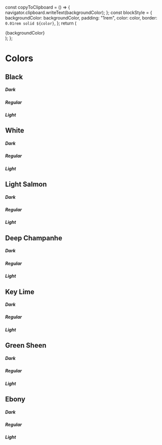 
  const copyToClipboard = () => {
    navigator.clipboard.writeText(backgroundColor);
  };
  const blockStyle = {
    backgroundColor: backgroundColor,
    padding: "1rem",
    color: color,
    border: `0.01rem solid ${color}`,
  };
  return (
    <div style={blockStyle} onClick={copyToClipboard}>
      {backgroundColor}
    </div>
  );
};

<Meta title="Styleguide/Colors" />

# Colors

## Black

##### Dark

<ColorBlock backgroundColor={colors.black.dark} color={colors.white.light} />

##### Regular

<ColorBlock backgroundColor={colors.black.regular} color={colors.white.light} />

##### Light

<ColorBlock backgroundColor={colors.black.light} color={colors.white.light} />

## White

##### Dark

<ColorBlock backgroundColor={colors.white.dark} color={colors.black.dark} />

##### Regular

<ColorBlock backgroundColor={colors.white.regular} color={colors.black.dark} />

##### Light

<ColorBlock backgroundColor={colors.white.light} color={colors.black.dark} />

## Light Salmon

##### Dark

<ColorBlock
  backgroundColor={colors.lightSalmon.dark}
  color={colors.black.dark}
/>

##### Regular

<ColorBlock
  backgroundColor={colors.lightSalmon.regular}
  color={colors.black.dark}
/>

##### Light

<ColorBlock
  backgroundColor={colors.lightSalmon.light}
  color={colors.black.dark}
/>

## Deep Champanhe

##### Dark

<ColorBlock
  backgroundColor={colors.deepChampanhe.dark}
  color={colors.black.dark}
/>

##### Regular

<ColorBlock
  backgroundColor={colors.deepChampanhe.regular}
  color={colors.black.dark}
/>

##### Light

<ColorBlock
  backgroundColor={colors.deepChampanhe.light}
  color={colors.black.dark}
/>

## Key Lime

##### Dark

<ColorBlock backgroundColor={colors.keyLime.dark} color={colors.black.dark} />

##### Regular

<ColorBlock
  backgroundColor={colors.keyLime.regular}
  color={colors.black.dark}
/>

##### Light

<ColorBlock backgroundColor={colors.keyLime.light} color={colors.black.dark} />

## Green Sheen

##### Dark

<ColorBlock
  backgroundColor={colors.greenSheen.dark}
  color={colors.black.dark}
/>

##### Regular

<ColorBlock
  backgroundColor={colors.greenSheen.regular}
  color={colors.black.dark}
/>

##### Light

<ColorBlock
  backgroundColor={colors.greenSheen.light}
  color={colors.black.dark}
/>

## Ebony

##### Dark

<ColorBlock backgroundColor={colors.ebony.dark} color={colors.black.dark} />

##### Regular

<ColorBlock backgroundColor={colors.ebony.regular} color={colors.black.dark} />

##### Light

<ColorBlock backgroundColor={colors.ebony.light} color={colors.black.dark} />
